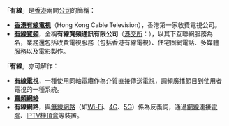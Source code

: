 「'''有線'''」是[[香港|香港]]兩間[[公司|公司]]的簡稱：

*'''[[香港有線電視|香港有線電視]]'''（Hong Kong Cable Television），香港第一家收費電視公司。
*'''[[有線寬頻|有線寬頻]]'''，全稱'''有線寬頻通訊有限公司'''（[[港交所|港交所]]：{{sehk2|1097}}），以其下互聯網服務為名，業務還包括收費電視服務（包括香港有線電視）、住宅固網電話、多媒體服務以及電影製作。

「'''有線'''」亦可解作︰
*'''[[有線電視|有線電視]]'''，一種使用同軸電纜作為介質直接傳送電視，調頻廣播節目到使用者電視的一種系統。
*'''[[寬頻網絡|寬頻網絡]]'''
*'''有線網路'''，與[[無線網路|無線網路]]（如[[Wi-Fi|Wi-Fi]]、[[4G|4G]]、[[5G|5G]]）係為反義詞，通過[[網線|網線]]連接[[電腦|電腦]]、[[IPTV|IPTV]][[機頂盒|機頂盒]]等裝置。

{{disambig|cat=二字消歧義}}